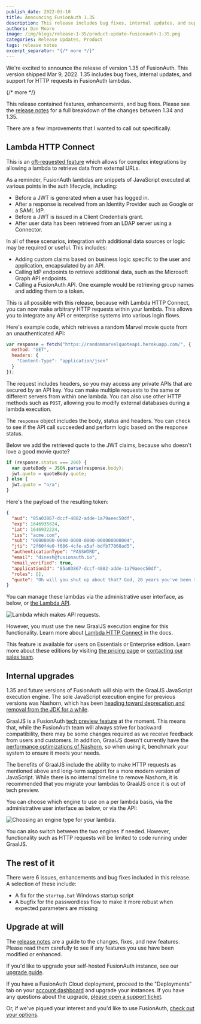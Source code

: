 ```yaml
---
publish_date: 2022-03-10 
title: Announcing FusionAuth 1.35
description: This release includes bug fixes, internal updates, and support for HTTP requests in FusionAuth lambdas.
authors: Dan Moore
image: /img/blogs/release-1-35/product-update-fusionauth-1-35.png
categories: Release Updates, Product
tags: release notes
excerpt_separator: "{/* more */}"
---
```


We're excited to announce the release of version 1.35 of FusionAuth. This version shipped Mar 9, 2022. 1.35 includes bug fixes, internal updates, and support for HTTP requests in FusionAuth lambdas.

{/* more */}

This release contained features, enhancements, and bug fixes. Please see the [release notes](/docs/v1/tech/release-notes#version-1-35-0) for a full breakdown of the changes between 1.34 and 1.35. 

There are a few improvements that I wanted to call out specifically.

## Lambda HTTP Connect

This is an [oft-requested feature](https://github.com/FusionAuth/fusionauth-issues/issues/267) which allows for complex integrations by allowing a lambda to retrieve data from external URLs.

As a reminder, FusionAuth lambdas are snippets of JavaScript executed at various points in the auth lifecycle, including:

* Before a JWT is generated when a user has logged in.
* After a response is received from an Identity Provider such as Google or a SAML IdP.
* Before a JWT is issued in a Client Credentials grant.
* After user data has been retrieved from an LDAP server using a Connector.

In all of these scenarios, integration with additional data sources or logic may be required or useful. This includes:

* Adding custom claims based on business logic specific to the user and application, encapsulated by an API.
* Calling IdP endpoints to retrieve additional data, such as the Microsoft Graph API endpoints.
* Calling a FusionAuth API. One example would be retrieving group names and adding them to a token.

This is all possible with this release, because with Lambda HTTP Connect, you can now make arbitrary HTTP requests within your lambda. This allows you to integrate any API or enterprise systems into various login flows.

Here's example code, which retrieves a random Marvel movie quote from an unauthenticated API:

```javascript
var response = fetch("https://randommarvelquoteapi.herokuapp.com/", {
  method: "GET",
  headers: {
    "Content-Type": "application/json"
  }
});
```

The request includes headers, so you may access any private APIs that are secured by an API key. You can make multiple requests to the same or different servers from within one lambda. You can also use other HTTP methods such as `POST`, allowing you to modify external databases during a lambda execution.

The `response` object includes the body, status and headers. You can check to see if the API call succeeded and perform logic based on the response status. 

Below we add the retrieved quote to the JWT claims, because who doesn't love a good movie quote?

```javascript
if (response.status === 200) {
  var quoteBody = JSON.parse(response.body);
  jwt.quote = quoteBody.quote;
} else {
  jwt.quote = "n/a";
}
```

Here's the payload of the resulting token:

```json
{
  "aud": "85a03867-dccf-4882-adde-1a79aeec50df",
  "exp": 1646935824,
  "iat": 1646932224,
  "iss": "acme.com",
  "sub": "00000000-0000-0000-0000-000000000004",
  "jti": "2f60f4e0-f686-4cfe-a5af-bdfb77068ad5",
  "authenticationType": "PASSWORD",
  "email": "dinesh@fusionauth.io",
  "email_verified": true,
  "applicationId": "85a03867-dccf-4882-adde-1a79aeec50df",
  "roles": [],
  "quote": "Oh will you shut up about that? God, 20 years you've been throwing that in my face. Like it's some great thing, not eating me. Normal people don't even think about eating someone else, much less, that person having to be grateful for it."
}
```

You can manage these lambdas via the administrative user interface, as below, or [the Lambda API](/docs/v1/tech/apis/lambdas).

![Lambda which makes API requests.](/img/blogs/release-1-35/api-requests-lambda.png)

However, you must use the new GraalJS execution engine for this functionality. Learn more about [Lambda HTTP Connect](/docs/extend/code/lambdas/) in the docs.

This feature is available for users on Essentials or Enterprise edition. Learn more about these editions by visiting [the pricing page](/pricing) or [contacting our sales team](/contact).

## Internal upgrades

1.35 and future versions of FusionAuth will ship with the GraalJS JavaScript execution engine. The sole JavaScript execution engine for previous versions was Nashorn, which has been [heading toward deprecation and removal from the JDK for a while](https://openjdk.java.net/jeps/335).

GraalJS is a FusionAuth [tech preview feature](/docs/v1/tech/core-concepts/roadmap#tech-preview-features) at the moment. This means that, while the FusionAuth team will always strive for backward compatibility, there may be some changes required as we receive feedback from users and customers. In addition, GraalJS doesn't currently have the [performance optimizations of Nashorn](https://github.com/FusionAuth/fusionauth-issues/issues/571#issuecomment-1061614065), so when using it, benchmark your system to ensure it meets your needs.

The benefits of GraalJS include the ability to make HTTP requests as mentioned above and long-term support for a more modern version of JavaScript. While there is no internal timeline to remove Nashorn, it is recommended that you migrate your lambdas to GraalJS once it is out of tech preview.

You can choose which engine to use on a per lambda basis, via the administrative user interface as below, or via the API:

![Choosing an engine type for your lambda.](/img/blogs/release-1-35/lambda-engine-choice.png)

You can also switch between the two engines if needed. However, functionality such as HTTP requests will be limited to code running under GraalJS.

## The rest of it

There were 6 issues, enhancements and bug fixes included in this release. A selection of these include:

* A fix for the `startup.bat` Windows startup script
* A bugfix for the passwordless flow to make it more robust when expected parameters are missing

## Upgrade at will

The [release notes](/docs/v1/tech/release-notes#version-1-35-0) are a guide to the changes, fixes, and new features. Please read them carefully to see if any features you use have been modified or enhanced.

If you'd like to upgrade your self-hosted FusionAuth instance, see our [upgrade guide](/docs/v1/tech/admin-guide/upgrade). 

If you have a FusionAuth Cloud deployment, proceed to the "Deployments" tab on your [account dashboard](https://account.fusionauth.io/account/deployment/) and upgrade your instances. If you have any questions about the upgrade, [please open a support ticket](https://account.fusionauth.io/account/support/).

Or, if we've piqued your interest and you'd like to use FusionAuth, [check out your options](/pricing).
